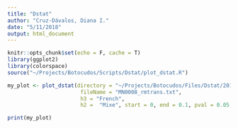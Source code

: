 ```yaml
---
title: "Dstat"
author: "Cruz-Dávalos, Diana I."
date: "5/11/2018"
output: html_document
---
```


```r
knitr::opts_chunk$set(echo = F, cache = T)
library(ggplot2)
library(colorspace)
source("~/Projects/Botocudos/Scripts/Dstat/plot_dstat.R")
```


```r
my_plot <- plot_dstat(directory = "~/Projects/Botocudos/Files/Dstat/2018_10_31/",
                       fileName = "MN0008_rmtrans.txt",
                       h3 = "French",
                       h2 =  "Mixe", start = 0, end = 0.1, pval = 0.05, c)

print(my_plot)
```